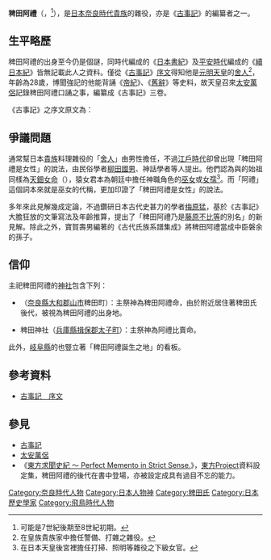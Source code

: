 {{Infobox person 
| name          = 稗田阿禮<br>ひえだの あれ
| native_name   = {{lang|ja|稗田阿禮}}（[[舊字體|舊字體]]）<br>{{lang|ja|稗田阿礼}}（[[日本新字體|新字體]]）
| birth_date    = 不詳
| death_date    = 不詳
| notable_works = 《[[古事記|古事記]]》
| occupation    = [[舍人|舍人]]
| years_active  = 7世紀後期至8世紀初
| employer      = [[天武天皇|天武天皇]]
| influences    = 《[[帝紀|帝紀]]》《[[舊辭|舊辭]]》
}}
'''稗田阿禮'''（{{Jpn|j=稗田阿礼|kyu=稗田阿禮|hg=ひえだの あれ}}，{{bd|？||？||}}<ref>可能是7世紀後期至8世紀初期。</ref>），是[[日本|日本]][[奈良時代|奈良時代]][[貴族|貴族]]的雜役，亦是《[[古事記|古事記]]》的編纂者之一。

== 生平略歷 ==
稗田阿禮的出身至今仍是個謎，同時代編成的《[[日本書紀|日本書紀]]》及[[平安時代|平安時代]]編成的《[[續日本紀|續日本紀]]》皆無記載此人之資料。僅從《[[古事記|古事記]]》[[序|序文]]得知他是[[元明天皇|元明天皇]]的[[舍人|舍人]]<ref>在皇族貴族家中擔任警備、打雜之雜役。</ref>，年齡為28歲，博聞強記的他能背誦《[[帝紀_(日本皇室家譜)|帝紀]]》、《[[舊辭|舊辭]]》等史料，故天皇召來[[太安萬侶|太安萬侶]]記錄稗田阿禮口誦之事，編纂成《古事記》三卷。

《古事記》之序文原文為：
{{Quote|時有舍人名稗田阿禮，年廿有八，為人聰穎，過目而能誦，耳聞而不忘，敕語阿禮，令誦習帝皇日繼及先代舊辭。然運移世異，未行其事矣。<br>
故天皇嘆於舊辭誤亂，欲修帝紀之亂，和銅四年九月十八，詔臣安萬侶以撰稗田阿禮所誦之舊辭，而成書獻上，故謹隨詔旨慎加採錄。
}}

== 爭議問題 ==
通常幫日本[[貴族|貴族]]料理雜役的「[[舍人|舍人]]」由男性擔任，不過[[江戶時代|江戶時代]]卻曾出現「稗田阿禮是女性」的說法，由民俗學者[[柳田國男|柳田國男]]、神話學者{{link-ja|西鄉信綱|西郷信綱}}等人提出。他們認為{{link-ja|稗田氏|稗田氏}}與{{link-ja|猿女君|猿女君}}的始祖同樣為[[天鈿女命|天鈿女命]]（{{lang-ja|アメノウズメ}}），猿女君本為朝廷中擔任神職角色的[[巫女|巫女]]或[[女孺|女孺]]<ref>在日本天皇後宮裡擔任打掃、照明等雜役之下級女官。</ref>。而「阿禮」這個詞本來就是巫女的代稱，更加印證了「稗田阿禮是女性」的說法。

多年來此見解幾成定論，不過鑽研日本古代史甚力的學者[[梅原猛|梅原猛]]，基於《古事記》大膽狂放的文筆寫法及年齡推算，提出了「稗田阿禮乃是[[藤原不比等|藤原不比等]]的別名」的新見解。除此之外，寶賀壽男編著的《古代氏族系譜集成》將稗田阿禮當成中臣磐余的孫子。

== 信仰 ==
主祀稗田阿禮的[[神社|神社]]包含下列：
* {{link-ja|賣太神社|賣太神社}}（[[奈良縣|奈良縣]][[大和郡山市|大和郡山市]]稗田町）：主祭神為稗田阿禮命，由於附近居住著{{link-ja|猿女君|猿女君}}稗田氏後代，被視為稗田阿禮的出身地。
* 稗田神社（[[兵庫縣|兵庫縣]][[揖保郡|揖保郡]][[太子町_(兵庫縣)|太子町]]）：主祭神為阿禮比賣命。
此外，[[岐阜縣|岐阜縣]]的{{link-ja|飛驒細流街道|飛騨せせらぎ街道}}也豎立著「稗田阿禮誕生之地」的看板。

== 參考資料 ==
* [https://web.archive.org/web/20111127012757/http://miko.org/~uraki/kuon/furu/text/kojiki/00.htm 古事記　序文]
{{reflist}}

== 參見 ==
{{wikisource|古事記/序文}}
* [[古事記|古事記]]
* [[太安萬侶|太安萬侶]]
* 《[[東方求聞史紀_〜_Perfect_Memento_in_Strict_Sense.|東方求聞史紀 〜 Perfect Memento in Strict Sense.]]》，[[東方Project|東方Project]]資料設定集，稗田阿禮的後代在書中登場，亦被設定成具有過目不忘的能力。

{{normdaten}}
{{DEFAULTSORT:hiedano are}}
[[Category:奈良時代人物|Category:奈良時代人物]]
[[Category:日本人物神|Category:日本人物神]]
[[Category:稗田氏|Category:稗田氏]]
[[Category:日本歷史學家|Category:日本歷史學家]]
[[Category:飛鳥時代人物|Category:飛鳥時代人物]]